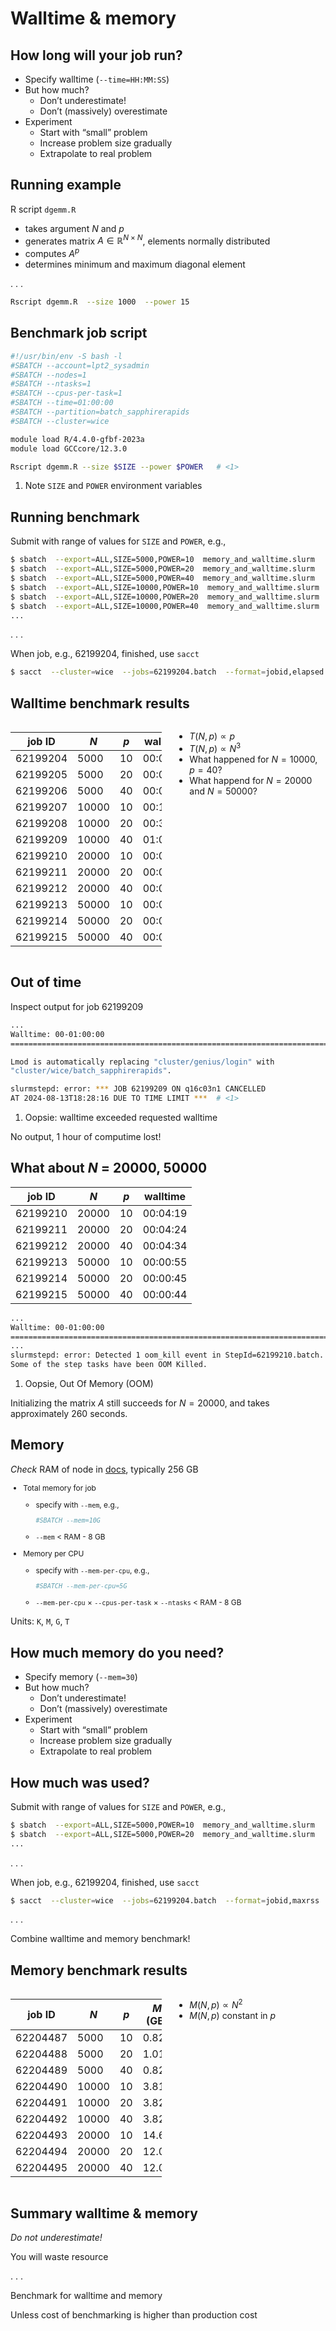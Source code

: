 # Walltime & memory


## How long will your job run?

::: {.incremental}
- Specify walltime (`--time=HH:MM:SS`)
- But how much?
  - Don't underestimate!
  - Don't (massively) overestimate
- Experiment
  - Start with "small" problem
  - Increase problem size gradually
  - Extrapolate to real problem
:::


## Running example

R script `dgemm.R`

- takes argument $N$ and $p$
- generates matrix $A \in \mathbb{R}^{N \times N}$, elements normally distributed
- computes $A^p$
- determines minimum and maximum diagonal element

. . .

```.bash
Rscript dgemm.R  --size 1000  --power 15
```


##  Benchmark job script

```.bash
#!/usr/bin/env -S bash -l
#SBATCH --account=lpt2_sysadmin
#SBATCH --nodes=1
#SBATCH --ntasks=1
#SBATCH --cpus-per-task=1
#SBATCH --time=01:00:00
#SBATCH --partition=batch_sapphirerapids
#SBATCH --cluster=wice

module load R/4.4.0-gfbf-2023a
module load GCCcore/12.3.0

Rscript dgemm.R --size $SIZE --power $POWER   # <1>
```

1. Note `SIZE` and `POWER` environment variables


## Running benchmark

Submit with range of values for `SIZE` and `POWER`, e.g.,

```.bash
$ sbatch  --export=ALL,SIZE=5000,POWER=10  memory_and_walltime.slurm
$ sbatch  --export=ALL,SIZE=5000,POWER=20  memory_and_walltime.slurm
$ sbatch  --export=ALL,SIZE=5000,POWER=40  memory_and_walltime.slurm
$ sbatch  --export=ALL,SIZE=10000,POWER=10  memory_and_walltime.slurm
$ sbatch  --export=ALL,SIZE=10000,POWER=20  memory_and_walltime.slurm
$ sbatch  --export=ALL,SIZE=10000,POWER=40  memory_and_walltime.slurm
...
```

. . .

When job, e.g., 62199204, finished, use `sacct`
```bash
$ sacct  --cluster=wice  --jobs=62199204.batch  --format=jobid,elapsed
```


## Walltime benchmark results

::::: {.columns}
:::: {.column width=50%}
::: {style="font-size: 70%;"}
| job ID   | $N$     | $p$     | walltime |
|----------|---------|---------|----------|
| 62199204 | 5000    | 10      | 00:02:17 |
| 62199205 | 5000    | 20      | 00:04:36 |
| 62199206 | 5000    | 40      | 00:08:50 |
| 62199207 | 10000   | 10      | 00:15:10 |
| 62199208 | 10000   | 20      | 00:30:57 |
| 62199209 | 10000   | 40      | 01:00:15 |
| 62199210 | 20000   | 10      | 00:04:19 |
| 62199211 | 20000   | 20      | 00:04:24 |
| 62199212 | 20000   | 40      | 00:04:34 |
| 62199213 | 50000   | 10      | 00:00:55 |
| 62199214 | 50000   | 20      | 00:00:45 |
| 62199215 | 50000   | 40      | 00:00:44 |
:::
::::
:::: {.column width=50% .fragment .incremental}
- $T(N, p) \propto p$
- $T(N, p) \propto N^3$
- What happened for $N = 10000$, $p = 40$?
- What happend for $N = 20000$ and $N = 50000$?
::::
:::::


## Out of time

Inspect output for job 62199209

```bash
...
Walltime: 00-01:00:00
========================================================================

Lmod is automatically replacing "cluster/genius/login" with
"cluster/wice/batch_sapphirerapids".

slurmstepd: error: *** JOB 62199209 ON q16c03n1 CANCELLED
AT 2024-08-13T18:28:16 DUE TO TIME LIMIT ***  # <1>
```

1. Oopsie: walltime exceeded requested walltime

::: {.callout-warning .fragment}
No output, 1 hour of computime lost!
:::


## What about $N$ = 20000, 50000

::: {style="font-size: 70%;"}
| job ID   | $N$     | $p$     | walltime |
|----------|---------|---------|----------|
| 62199210 | 20000   | 10      | 00:04:19 |
| 62199211 | 20000   | 20      | 00:04:24 |
| 62199212 | 20000   | 40      | 00:04:34 |
| 62199213 | 50000   | 10      | 00:00:55 |
| 62199214 | 50000   | 20      | 00:00:45 |
| 62199215 | 50000   | 40      | 00:00:44 |
:::

```.bash
...
Walltime: 00-01:00:00
========================================================================
...
slurmstepd: error: Detected 1 oom_kill event in StepId=62199210.batch.
Some of the step tasks have been OOM Killed.                            # <1>
```

1. Oopsie, Out Of Memory (OOM)

::: notes
Initializing the matrix $A$ still succeeds for $N = 20000$, and
takes approximately 260 seconds.
:::


## Memory

*Check* RAM of node in [docs](https://docs.vscentrum.be/hardware.html),
typically 256 GB

::: {.incremental style="font-size: 85%;"}
- Total memory for job
  - specify with `--mem`, e.g.,
    ```bash
    #SBATCH --mem=10G
    ```
  - `--mem` < RAM - 8 GB
- Memory per CPU
  - specify with `--mem-per-cpu`, e.g.,
    ```bash
    #SBATCH --mem-per-cpu=5G
    ```
  - `--mem-per-cpu` $\times$ `--cpus-per-task` $\times$ `--ntasks` < RAM - 8 GB
:::

::: {.fragment}
Units: `K`, `M`, `G`, `T`
:::


## How much memory do you need?

::: {.incremental}
- Specify memory (`--mem=30`)
- But how much?
  - Don't underestimate!
  - Don't (massively) overestimate
- Experiment
  - Start with "small" problem
  - Increase problem size gradually
  - Extrapolate to real problem
:::


## How much was used?

Submit with range of values for `SIZE` and `POWER`, e.g.,

```.bash
$ sbatch  --export=ALL,SIZE=5000,POWER=10  memory_and_walltime.slurm
$ sbatch  --export=ALL,SIZE=5000,POWER=20  memory_and_walltime.slurm
...
```

. . .

When job, e.g., 62199204, finished, use `sacct`
```bash
$ sacct  --cluster=wice  --jobs=62199204.batch  --format=jobid,maxrss
```

. . .

::: {.callout-tip}
Combine walltime and memory benchmark!
:::


## Memory benchmark results

::::: {.columns}
:::: {.column width=50%}
::: {style="font-size: 70%;"}
| job ID   | $N$   | $p$ | $M$ (GB)    |
|----------|-------|-----|-------------|
| 62204487 | 5000  | 10  |   0.82      |
| 62204488 | 5000  | 20  |   1.01      |
| 62204489 | 5000  | 40  |   0.82      |
| 62204490 | 10000 | 10  |   3.81      |
| 62204491 | 10000 | 20  |   3.82      |
| 62204492 | 10000 | 40  |   3.82      |
| 62204493 | 20000 | 10  |  14.61      |
| 62204494 | 20000 | 20  |  12.03      |
| 62204495 | 20000 | 40  |  12.03      |
:::
::::
:::: {.column width=50% .fragment .incremental}
- $M(N, p) \propto N^2$
- $M(N, p)$ constant in $p$
::::
:::::


## Summary walltime & memory

*Do not underestimate!*

::: {.callout-warning}
You will waste resource
:::

. . .

Benchmark for walltime and memory

::: {.callout-warning}
Unless cost of benchmarking is higher than production cost
:::
